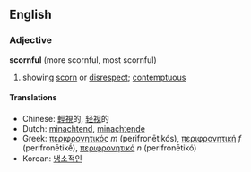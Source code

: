 ==English==
===Adjective===
'''scornful''' (more scornful, most scornful)

# showing [[scorn]] or [[disrespect]]; [[contemptuous]]

====Translations====
*Chinese: [[輕視]]的, [[轻视]]的
*Dutch: [[minachtend]], [[minachtende]]
*Greek: [[περιφρονητικός]] ''m'' (perifronētik&oacute;s), [[περιφρονητική]] ''f'' (perifronētikḗ), [[περιφρονητικό]] ''n'' (perifronētik&oacute;)
*Korean: [[냉소적인]]